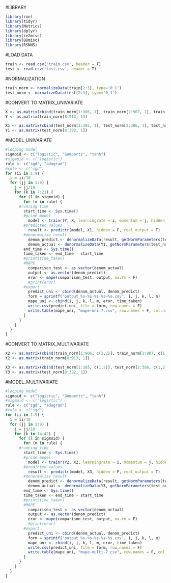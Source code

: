 #LIBRARY
```{r}
library(rnn)
library(tidyr)
library(Metrics)
library(dplyr)
library(ie2misc)
library(BBmisc)
library(RSNNS)
```
#LOAD DATA
```{r}
train <- read.csv('train.csv', header = T)
test <- read.csv('test.csv', header = T)
```
#NORMALIZATION
```{r}
train_norm <- normalizeData(train[2:3], type='0_1')
test_norm <- normalizeData(test[2:3], type='0_1')
```
#CONVERT TO MATRIX_UNIVARIATE
```{r}
X <- as.matrix(cbind(train_norm[1:906, 1], train_norm[2:907, 1], train_norm[3:908, 1], train_norm[4:909, 1], train_norm[5:910, 1], train_norm[6:911, 1], train_norm[7:912, 1]))
Y <- as.matrix(train_norm[8:913, 1])

X1 <- as.matrix(cbind(test_norm[1:385, 1], test_norm[2:386, 1], test_norm[3:387, 1], test_norm[4:388, 1], test_norm[5:389, 1], test_norm[6:390, 1], test_norm[7:391, 1]))
Y1 <- as.matrix(test_norm[8:392, 1])
```
#MODEL_UNIVARIATE
```{r}
#looping model
sigmoid <- c("logistic", "Gompertz", "tanh")
#sigmoid <- c("logistic")
rule <- c("sgd", "adagrad")
#rule <- c("sgd")
for (ii in 1:9) {
  i = ii/10
  for (jj in 1:9) {
    j = jj/10
    for (k in 7:21) {
      for (l in sigmoid) {
        for (m in rule) {
      #running time
        start_time <- Sys.time()
        #prime model
          model <- trainr(Y, X, learningrate = i, momentum = j, hidden_dim = k, numepochs = 100, network_type = "rnn", sigmoid = l, use_bias = F, batch_size = 1, seq_to_seq_unsync = T, update_rule = m, epoch_function = c(epoch_print, epoch_annealing), loss_function = loss_L1)
        #predicted values
          result <- predictr(model, X1, hidden = F, real_output = T)
        #denormalize result
          denom_predict <- denormalizeData(result, getNormParameters(test_norm))
          denom_actual <- denormalizeData(Y1, getNormParameters(test_norm))
        end_time <- Sys.time()
        time_taken <- end_time - start_time
        #print(time_taken)
        #MAPE
          comparison_test <- as.vector(denom_actual)
          output <- as.vector(denom_predict)
          eror <- mape(comparison_test, output, na.rm = F)
          #print(eror)
        #export
          predict_uni <- cbind(denom_actual, denom_predict)
          form = sprintf('output_%s-%s-%s-%s-%s.csv', i, j, k, l, m)
          mape_uni <- cbind(i, j, k, l, m, eror, time_taken)
          write.csv(predict_uni, file = form, row.names = F)
          write.table(mape_uni, "mape-uni-7.csv", row.names = F, col.names = F, append = T, sep = ",")
        }
      }
    }
  }
}
```
#CONVERT TO MATRIX_MULTIVARIATE   
```{r}
X2 <- as.matrix(cbind(train_norm[1:906, c(1,2)], train_norm[2:907, c(1,2)], train_norm[3:908, c(1,2)], train_norm[4:909, c(1,2)], train_norm[5:910, c(1,2)], train_norm[6:911, c(1,2)], train_norm[7:912, c(1,2)]))
Y2 <- as.matrix(train_norm[8:913, 1])

X3 <- as.matrix(cbind(test_norm[1:385, c(1,2)], test_norm[2:386, c(1,2)], test_norm[3:387, c(1,2)], test_norm[4:388, c(1,2)], test_norm[5:389, c(1,2)], test_norm[6:390, c(1,2)], test_norm[7:391, c(1,2)]))
Y3 <- as.matrix(test_norm[8:392, 1])
```
#MODEL_MULTIVARIATE
```{r}
#looping model
sigmoid <- c("logistic", "Gompertz", "tanh")
#sigmoid <- c("logistic")
rule <- c("sgd", "adagrad")
#rule <- c("sgd")
for (ii in 1:9) {
  i = ii/10
  for (jj in 1:9) {
    j = jj/10
    for (k in 14:42) {
      for (l in sigmoid) {
        for (m in rule) {
      #running time
        start_time <- Sys.time()
        #prime model
          model <- trainr(Y2, X2, learningrate = i, momentum = j, hidden_dim = k, numepochs = 100, network_type = "rnn", sigmoid = l, use_bias = F, batch_size = 1, seq_to_seq_unsync = T, update_rule = m, epoch_function = c(epoch_print, epoch_annealing), loss_function = loss_L1)
        #predicted values
          result <- predictr(model, X3, hidden = F, real_output = T)
        #denormalize result
          denom_predict <- denormalizeData(result, getNormParameters(test_norm))
          denom_actual <- denormalizeData(Y3, getNormParameters(test_norm))
        end_time <- Sys.time()
        time_taken <- end_time - start_time
        #print(time_taken)
        #MAPE
          comparison_test <- as.vector(denom_actual)
          output <- as.vector(denom_predict)
          eror <- mape(comparison_test, output, na.rm = F)
          #print(eror)
        #export
          predict_uni <- cbind(denom_actual, denom_predict)
          form = sprintf('output_%s-%s-%s-%s-%s.csv', i, j, k, l, m)
          mape_uni <- cbind(i, j, k, l, m, eror, time_taken)
          write.csv(predict_uni, file = form, row.names = F)
          write.table(mape_uni, "mape-multi-7.csv", row.names = F, col.names = F, append = T, sep = ",")
        }
      }
    }
  }
}
```